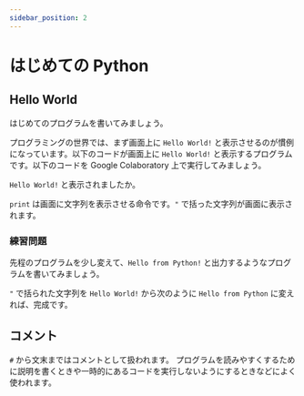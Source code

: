 ```yaml
---
sidebar_position: 2
---
```



# はじめての Python

## Hello World

はじめてのプログラムを書いてみましょう。

プログラミングの世界では、まず画面上に `Hello World!` と表示させるのが慣例になっています。以下のコードが画面上に `Hello World!` と表示するプログラムです。以下のコードを Google Colaboratory 上で実行してみましょう。

<ViewSource path="_samples/hello-world.ipynb" />

`Hello World!` と表示されましたか。

`print` は画面に文字列を表示させる命令です。`"` で括った文字列が画面に表示されます。

### 練習問題

先程のプログラムを少し変えて、`Hello from Python!` と出力するようなプログラムを書いてみましょう。

<Answer>

`"` で括られた文字列を `Hello World!` から次のように `Hello from Python` に変えれば、完成です。

  <ViewSource path="_samples/hello-from-python.ipynb" />
</Answer>

## コメント

`#` から文末まではコメントとして扱われます。
プログラムを読みやすくするために説明を書くときや一時的にあるコードを実行しないようにするときなどによく使われます。

<ViewSource path="_samples/comment.ipynb" />
